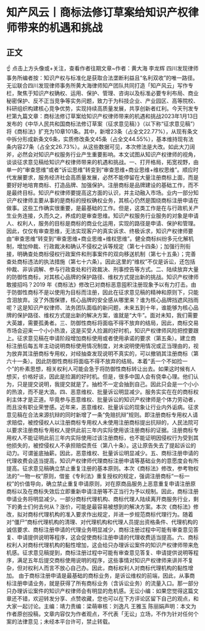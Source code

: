 # 知产风云丨商标法修订草案给知识产权律师带来的机遇和挑战
## 正文
☝ 点击上方头像或+关注，查看作者往期文章~作者：黄大海 李龙辉 四川发现律师事务所编者按：知识产权与标准化是获取合法垄断利益且“名利双收”的唯一路径。无讼联合四川发现律师事务所黄大海律师知产团队共同打造「知产风云」写作专栏，聚焦于知识产权确权、运用、保护、管理、咨询以及标准必要专利布局、商业秘密保护、反不正当竞争等实务问题，致力于为科技企业、产业园区、高等院校、科研组织构建核心竞争优势，实现持续高质量发展，共享创新者红利。今天刊发专栏第九篇文章：商标法修订草案给知识产权律师带来的机遇和挑战2023年1月13日发布的《中华人民共和国商标法修订草案（征求意见稿）》（以下称“征求意见稿”）将《商标法》扩充为10章101条。其中，新增23条（占全文22.77%），从现有条文中拆分形成新条文6条，实质修改条文45条（占全文44.55%），基本维持现有法条内容27条（占全文26.73%）。从这些数据可见，本次修法是大改。如此大刀阔斧，必然会对知识产权服务行业产生重要影响。本文试图从知识产权律师的视角，谈谈征求意见稿给知识产权律师带来的机遇和挑战。一、打开格局，拓宽视野，由单一的“审查思维”或者“诉讼思维”转变到“审查思维+商业思维+维权思维”。顺应时代发展要求，服务经济社会高质量发展，必然不能停留在大量注册商标上面，而是要好好地培育商标、打造品牌、加强保护。注册商标是品牌建设的基础工作，而不是最终目标。知识产权律师要提高这方面的认识，并主动融入市场。业内一部分知识产权律师主要从事的是商标的授权确权业务，其核心仍然是围绕商标注册申请在做事。这些工作确实很重要，是最基础的工作。但是，这类工作是在与行政机关产生业务连接，久而久之，养成的是审查思维。知识产权服务行业服务的对象是申请人、权利人，服务的目标是商标的商业化运用，实现的路径是申请、保护和管理。因此，仅仅有审查思维，无法实现客户的真实诉求、终极诉求，知识产权律师要由“审查思维”转变到“审查思维+商业思维+维权思维”。健全商标纠纷多元化解机制，增加仲裁、行政裁决和确认不侵权之诉等规定（第七十四条）；加强行刑衔接，明确查处商标侵权行政案件和刑事案件的双向移送机制（第七十五条）；完善查处商标违法的执法措施（第七十六条）。因此这里的“维权”不仅是诉讼，还包括仲裁、非诉调解、参与行政查处和行政裁决、刑事控告等方式。二、陆续放弃大量的防御性商标，对其核心品牌的保护路径、维权方式提出新的挑战。知识产权律师敢接招吗？2019 年《商标法》修改已对商标恶意囤积注册现象予以有力打击。由于防御性商标不是以使用为目标而注册，因此在征求意见稿的精神和原则下，只能含泪放弃。没了外围保镖，核心品牌的安全感从哪里来？谁为核心品牌挡遮风挡雨呢？这是知识产权律师、法务团队面临的新问题，未来五到十年，谁能够为核心品牌的保护路径、维权方式提出新的解决方案，谁就是“大牛”。面对未知，我们需要大英雄，需要孤勇者。三、防御性商标将面临不得不放弃的结局，因此，商标交易市场会迎来一个小小热浪，这是买受人捡漏的好时机，知识产权律师风险把控要跟上。征求意见稿在申请阶段增加商标使用或者使用承诺的要求（第五条）。建立商标注册后每五年主动说明商标使用情况制度，对未说明使用情况或正当理由的，视为放弃其注册商标专用权，对经抽查发现说明不真实的，可以撤销其注册商标（第六十一条）。因此防御性商标将面临不得不放弃的结局。本着“丢一个不如捡一个”的朴素思想，相关权利人可能会急于将防御性商标转让出去。如果这时候有人想买，价格好谈，因此是捡漏的好时机。但是，很多中国人会有侥幸心理。他们认为，只是提交说明，我提交就是了。抽检不一定会抽到自己。因此只会是一个小小的热浪，而不是大浪。四、恶意维权、批量诉讼明显减少。服务实实在在的商标权利主体才是正道。毕竟参与恶意维权、批量诉讼的知识产权律师是个体力劳动者，而且没有职业荣誉感。近年来，恶意维权、批量诉讼的现象让行业内外诟病。征求意见稿在合法来源抗辩的同时新增了一条“免赔抗辩”规则。即注册商标专用权人请求赔偿，被控侵权人以注册商标专用权人未使用注册商标提出抗辩的，人民法院可以要求注册商标专用权人提供此前三年内实际使用该注册商标的证据。注册商标专用权人不能证明此前三年内实际使用过该注册商标，也不能证明因侵权行为受到其他损失的，被控侵权人不承担赔偿责任（第八十条）。这让原告失去了提起诉讼的动力。可谓釜底抽薪。因此，恶意维权、批量诉讼明显减少。五、商标注册申请的代理收费会适当提高，知识产权律师代理商标注册申请等基础业务的意愿度会有所提高。征求意见稿确立禁止重复注册的基本原则。本次《商标法》修改，参考物权法的“一物一权”原则，借鉴《专利法》重复授权的规定，强调注册商标“一标一权”的价值导向，确立禁止重复申请原则，对在原商品服务上恶意重复申请注册原商标以及在商标失效后立即重新申请注册等不正当行为予以规制。因此，商标注册申请业务将明显减少。一部分商标代理机构、商标代理人陆续离开商服务行业，剩下的勇士们何去何从？涨价，可能是最容易被想到的解决方案。本次《商标法》修改，拟对商标代理机构的准入要求作出规定，并进一步规范商标代理行为。随着对“僵尸”商标代理机构的清理、对代理机构和代理人员提出资格条件、代理机构的诚信要求、商标注册申请的代理业务明显减少，商标注册过程中可能有审查意见答复、申请提供说明等程序，这会促使商标注册申请的代理收费适当提高。六、商标权利人对商标代理机构的黏性增加，这会给只办理诉讼案件的知识产权律师带来危机感。征求意见稿提到，商标注册过程中可能有审查意见答复、申请提供说明等程序，满足五年后提交商标使用说明的程序，这些事情对知识产权律师来讲并不复杂，但对权利人而言不放心自己办。因此，商标权利人对商标代理机构的黏性增加。 由于商标注册申请是最基础的商标业务，是诉讼维权的前端，因此，从事商标注册申请业务，就是获得了所有商标业务（含诉讼业务）的流量入口。那一部分只办理诉讼案件的知识产权律师会有明显的危机感。无讼小编：如果您觉得这篇文章还不错，欢迎转发分享、点赞收藏，您也可以在下方评论区留下自己的观点，和大家一起讨论。主编：靖力责编：梁萌审核：刘逸凡 王雅玉 陈丽娟声明：本文为作者原创投稿，文章内容仅为作者观点，不代表「无讼」立场，不作为针对任何个案的法律意见；未经本平台许可，禁止转载。